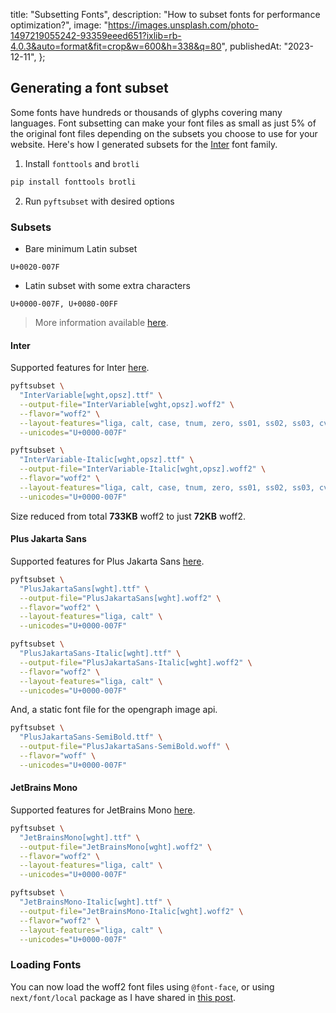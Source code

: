   title: "Subsetting Fonts",
  description: "How to subset fonts for performance optimization?",
  image:
    "https://images.unsplash.com/photo-1497219055242-93359eeed651?ixlib=rb-4.0.3&auto=format&fit=crop&w=600&h=338&q=80",
  publishedAt: "2023-12-11",
};

## Generating a font subset

Some fonts have hundreds or thousands of glyphs covering many languages. Font subsetting can make your font files as small as just 5% of the original font files depending on the subsets you choose to use for your website. Here's how I generated subsets for the [Inter](https://rsms.me/inter) font family.

1. Install `fonttools` and `brotli`

```sh
pip install fonttools brotli
```

2. Run `pyftsubset` with desired options

### Subsets

- Bare minimum Latin subset

```plaintext
U+0020-007F
```

- Latin subset with some extra characters

```plaintext
U+0000-007F, U+0080-00FF
```

> More information available [here](https://web.dev/articles/font-best-practices).

#### Inter

Supported features for Inter [here](https://rsms.me/inter#faq-technical-details).

```sh
pyftsubset \
  "InterVariable[wght,opsz].ttf" \
  --output-file="InterVariable[wght,opsz].woff2" \
  --flavor="woff2" \
  --layout-features="liga, calt, case, tnum, zero, ss01, ss02, ss03, cv05, cv08" \
  --unicodes="U+0000-007F"
```

```sh
pyftsubset \
  "InterVariable-Italic[wght,opsz].ttf" \
  --output-file="InterVariable-Italic[wght,opsz].woff2" \
  --flavor="woff2" \
  --layout-features="liga, calt, case, tnum, zero, ss01, ss02, ss03, cv05, cv08" \
  --unicodes="U+0000-007F"
```

Size reduced from total **733KB** woff2 to just **72KB** woff2.

#### Plus Jakarta Sans

Supported features for Plus Jakarta Sans [here](https://tokotype.github.io/plusjakarta-sans/).

```sh
pyftsubset \
  "PlusJakartaSans[wght].ttf" \
  --output-file="PlusJakartaSans[wght].woff2" \
  --flavor="woff2" \
  --layout-features="liga, calt" \
  --unicodes="U+0000-007F"
```

```sh
pyftsubset \
  "PlusJakartaSans-Italic[wght].ttf" \
  --output-file="PlusJakartaSans-Italic[wght].woff2" \
  --flavor="woff2" \
  --layout-features="liga, calt" \
  --unicodes="U+0000-007F"
```

And, a static font file for the opengraph image api.

```sh
pyftsubset \
  "PlusJakartaSans-SemiBold.ttf" \
  --output-file="PlusJakartaSans-SemiBold.woff" \
  --flavor="woff" \
  --unicodes="U+0000-007F"
```

#### JetBrains Mono

Supported features for JetBrains Mono [here](https://www.jetbrains.com/lp/mono/).

```sh
pyftsubset \
  "JetBrainsMono[wght].ttf" \
  --output-file="JetBrainsMono[wght].woff2" \
  --flavor="woff2" \
  --layout-features="liga, calt" \
  --unicodes="U+0000-007F"
```

```sh
pyftsubset \
  "JetBrainsMono-Italic[wght].ttf" \
  --output-file="JetBrainsMono-Italic[wght].woff2" \
  --flavor="woff2" \
  --layout-features="liga, calt" \
  --unicodes="U+0000-007F"
```

### Loading Fonts

You can now load the woff2 font files using `@font-face`, or using `next/font/local` package as I have shared in [this post](/blog/var-local-fonts-nextjs).
